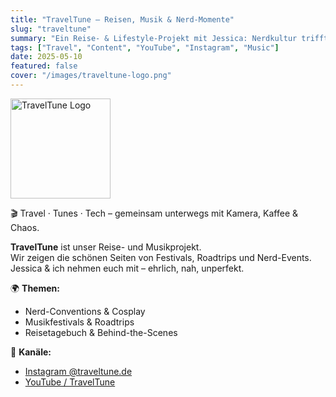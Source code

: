 ```yaml
---
title: "TravelTune – Reisen, Musik & Nerd-Momente"
slug: "traveltune"
summary: "Ein Reise- & Lifestyle-Projekt mit Jessica: Nerdkultur trifft Roadtrip-Vibes."
tags: ["Travel", "Content", "YouTube", "Instagram", "Music"]
date: 2025-05-10
featured: false
cover: "/images/traveltune-logo.png"
---
```



<img src="/images/traveltune-logo.png" alt="TravelTune Logo" width="160" height="160" />


<Callout>🎬 Travel · Tunes · Tech – gemeinsam unterwegs mit Kamera, Kaffee & Chaos.</Callout>

**TravelTune** ist unser Reise- und Musikprojekt.  
Wir zeigen die schönen Seiten von Festivals, Roadtrips und Nerd-Events.  
Jessica & ich nehmen euch mit – ehrlich, nah, unperfekt.

🌍 **Themen:**
- Nerd-Conventions & Cosplay  
- Musikfestivals & Roadtrips  
- Reisetagebuch & Behind-the-Scenes  

🎥 **Kanäle:**
- [Instagram @traveltune.de](https://www.instagram.com/traveltune.de)  
- [YouTube / TravelTune](https://www.youtube.com/@traveltune)
